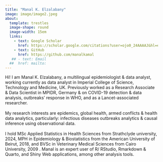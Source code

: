 ```yaml
---
title: "Manal K. Elzalabany"
image: image/image2.jpeg
about: 
  template: trestles
  image-shape: round
  image-width: 15em
  links:
    - text: Google Scholar
      href: https://scholar.google.com/citations?user=ojo0_24AAAAJ&hl=en
    - text: GitHub
      href: https://github.com/manalkamal
   ## - text: Email
  ##  href: mailto:
---
```


Hi! I am Manal K. Elzalabany, a multilingual epidemiologist & data analyst, working currently as data analyst in Imperial College of Science, Technology and Medicine, UK. Previously worked as a Research Associate & Data Scientist in MPIDR, Germany & on COVID-19 detection & data analysis, outbreaks' response in WHO, and as a Lancet-associated researcher.\
\
My research interests are epidemics, global health, armed conflicts & health data analytics, particularly: infectious diseases outbreaks analytics & causal inference using observational data.\
\
I hold MSc Applied Statistics in Health Sciences from Strathclyde university, 2024, MPH in Epidemiology & Biostatistics from the American University of Beirut, 2018, and BVSc in Veterinary Medical Sciences from Cairo University, 2009 . Manal is an expert user of R/ RStudio, Rmarkdown & Quarto, and Shiny Web applications, among other analysis tools.
